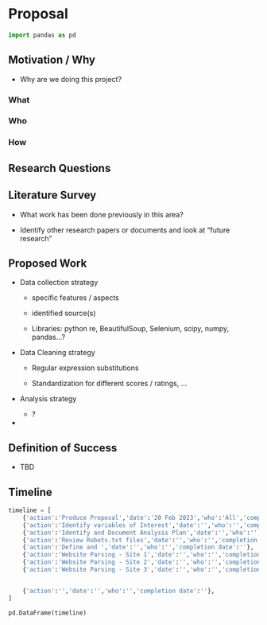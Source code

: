 # Proposal {#sec-proposal}

```python
import pandas as pd
```

## Motivation / Why

* Why are we doing this project?

### What

### Who

### How

## Research Questions

## Literature Survey

* What work has been done previously in this area?

* Identify other research papers or documents and look at "future research"

## Proposed Work

* Data collection strategy

    * specific features / aspects

    * identified source(s)

    * Libraries:  python re, BeautifulSoup, Selenium, scipy, numpy, pandas...?

* Data Cleaning strategy

    * Regular expression substitutions

    * Standardization for different scores / ratings, ...

* Analysis strategy

    * ?

* 

## Definition of Success

* TBD

## Timeline

```python
timeline = [
    {'action':'Produce Proposal','date':'20 Feb 2023','who':'All','completion date':''},\
    {'action':'Identify variables of Interest','date':'','who':'','completion date':''},
    {'action':'Identify and Document Analysis Plan','date':'','who':'','completion date':''},
    {'action':'Review Robots.txt files','date':'','who':'','completion date':''},\
    {'action':'Define and ','date':'','who':'','completion date':''},
    {'action':'Website Parsing - Site 1','date':'','who':'','completion date':''},
    {'action':'Website Parsing - Site 2','date':'','who':'','completion date':''},
    {'action':'Website Parsing - Site 3','date':'','who':'','completion date':''},


    {'action':'','date':'','who':'','completion date':''},
]

pd.DataFrame(timeline)
```